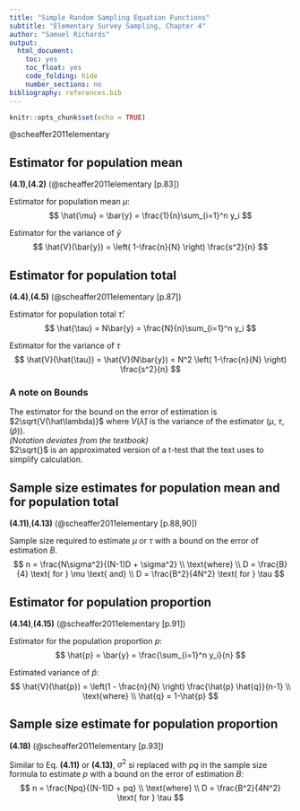 ```yaml
---
title: "Simple Random Sampling Equation Functions"
subtitle: "Elementary Survey Sampling, Chapter 4"
author: "Samuel Richards"
output:
  html_document:
    toc: yes
    toc_float: yes
    code_folding: hide
    number_sections: no
bibliography: references.bib
---
```


```r
knitr::opts_chunk$set(echo = TRUE)
```

@scheaffer2011elementary

## Estimator for population mean

**(4.1)**,**(4.2)**
(@scheaffer2011elementary[p.83])

Estimator for population mean $\mu$:
$$
\hat{\mu} = \bar{y} =  \frac{1}{n}\sum_{i=1}^n y_i
$$

Estimator for the variance of $\bar{y}$
$$
\hat{V}(\bar{y}) = \left( 1-\frac{n}{N} \right) \frac{s^2}{n}
$$


## Estimator for population total

**(4.4)**,**(4.5)**
(@scheaffer2011elementary[p.87])

Estimator for population total $\hat{\tau}$:
$$
\hat{\tau} = N\bar{y} =  \frac{N}{n}\sum_{i=1}^n y_i
$$

Estimator for the variance of $\tau$
$$
\hat{V}(\hat{\tau}) = \hat{V}(N\bar{y}) = N^2 \left( 1-\frac{n}{N} \right) \frac{s^2}{n}
$$


### A note on Bounds

The estimator for the bound on the error of estimation is $2\sqrt{V(\hat\lambda)}$ where $V(\hat\lambda)$ is the variance of the estimator ($\mu$, $\tau$, $(\hat{p})$).  
*(Notation deviates from the textbook)*  
$2\sqrt{}$ is an approximated version of a t-test that the text uses to simplify calculation.


## Sample size estimates for population mean and for population total

**(4.11)**,**(4.13)**
(@scheaffer2011elementary[p.88,90])

Sample size required to estimate $\mu$ or $\tau$ with a bound on the error of estimation $B$.
$$
n = \frac{N\sigma^2}{(N-1)D + \sigma^2} \\
\text{where} \\
D = \frac{B}{4} \text{ for } \mu \text{ and} \\
D = \frac{B^2}{4N^2} \text{ for } \tau
$$


## Estimator for population proportion

**(4.14)**,**(4.15)**
(@scheaffer2011elementary[p.91])

Estimator for the population proportion $p$:
$$
\hat{p} = \bar{y} = \frac{\sum_{i=1}^n y_i}{n}
$$

Estimated variance of $\hat{p}$:
$$
\hat{V}(\hat{p}) = \left(1 - \frac{n}{N} \right) \frac{\hat{p} \hat{q}}{n-1} \\
\text{where} \\
\hat{q} = 1-\hat{p}
$$


## Sample size estimate for population proportion

**(4.18)**
(@scheaffer2011elementary[p.93])

Similar to Eq. **(4.11)** or **(4.13)**, $\sigma^2$ si replaced with $pq$ in the sample size formula to estimate $p$ with a bound on the error of estimation $B$:
$$
n = \frac{Npq}{(N-1)D + pq} \\
\text{where} \\
D = \frac{B^2}{4N^2} \text{ for } \tau
$$






